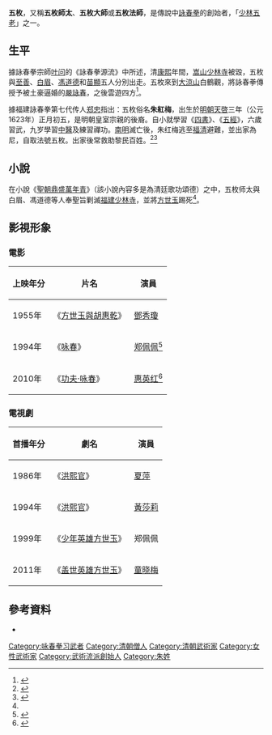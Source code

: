 {{Infobox martial artist 
| name             = 五枚
| birth_date       = 
| death_date       =
| martial_art      = [[詠春拳|詠春拳]]
| other_names =
| students         = [[嚴詠春|嚴詠春]]
}}
'''五枚'''，又稱'''五枚師太'''、'''五枚大師'''或'''五枚法師'''，是傳說中[[詠春拳|詠春拳]]的創始者，「[[少林五老|少林五老]]」之一。

==生平==
據詠春拳宗師[[叶问|叶问]]的《詠春拳源流》中所述，清[[康熙|康熙]]年間，[[嵩山少林寺|嵩山少林寺]]被毀，五枚與[[至善禪師|至善]]、[[白眉道人|白眉]]、[[馮道德|馮道德]]和[[苗顯|苗顯]]五人分別出走。五枚來到[[大涼山|大涼山]]白鶴觀，將詠春拳傳授予被土豪逼婚的[[嚴詠春|嚴詠春]]，之後雲遊四方<ref name=":0">{{cite book |author1=張劍峰主編 |title=尋訪武林 |date=2012年10月 |publisher=陝西師範大學出版總社有限公司 |location=西安 |isbn=978-7-5613-6546-5}}</ref>。

據福建詠春拳第七代传人[[郑忠|郑忠]]指出：五枚俗名'''朱紅梅'''，出生於[[明朝|明朝]][[天啓|天啓]]三年（公元1623年）正月初五，是明朝皇室宗親的後裔。自小就學習《[[四書|四書]]》、《[[五經|五經]]》，六歲習武，九岁學習[[中醫|中醫]]及練習禪功。[[南明|南明]]滅亡後，朱红梅逃至[[福清|福清]]避難，並出家為尼，自取法號五枚。出家後常救助黎民百姓。<ref>{{cite news |title=詠春拳源出福清南少林 五枚本是明末俗家人 |url=http://www.fqnslws.com/index.php?_m=mod_article&_a=article_content&article_id=136 |accessdate=2019-10-30 |newspaper=2009年第7期《海峡体育》 |publisher=福清南少林武术研究会 |date=2013-12-26 |archive-url=https://web.archive.org/web/20180827043900/http://fqnslws.com/index.php?_m=mod_article&_a=article_content&article_id=136 |archive-date=2018-08-27 |dead-url=yes }}</ref><ref>{{cite news |author1=張進 |title=中國非遺五枚詠春拳傳承人鄭祖傑多倫多交流行 |url=http://www.canadanewsreport.com/2018/07/23/2822/ |accessdate=2019-10-30 |publisher=加拿大和世界報道 |date=2018-07-23 |archive-date=2020-09-29 |archive-url=https://web.archive.org/web/20200929211048/https://www.canadanewsreport.com/2018/07/23/2822/ |dead-url=no }}</ref>

==小說==
在小說《[[聖朝鼎盛萬年青|聖朝鼎盛萬年青]]》（該小說內容多是為清廷歌功頌德）之中，五枚师太與白眉、馮道德等人奉聖旨剿滅[[福建少林寺|福建少林寺]]，並將[[方世玉|方世玉]]踢死<ref name=":0" />。

==影視形象==
===電影===
{| class="wikitable"
|-
! 上映年分 !! 片名 !! 演員
|-
| 1955年 || 《[[方世玉與胡惠乾|方世玉與胡惠乾]]》 || [[鄧秀瓊|鄧秀瓊]]
|-
| 1994年 || 《[[咏春_(電影)|咏春]]》 || [[郑佩佩|郑佩佩]]<ref>{{Cite web|title=Ng Mui (Character)|url=https://www.imdb.com/character/ch0374981/|accessdate=2019-12-28|publisher=IMDb|language=en|archiveurl=https://web.archive.org/web/20140817195244/https://www.imdb.com/character/ch0374981/|archivedate=2014-08-17|dead-url=no}}</ref>
|-
| 2010年 || 《[[功夫·咏春|功夫·咏春]]》 || [[惠英红|惠英红]]<ref>{{cite news |title=《功夫咏春》“泼辣”首映：把爱“打”出来 |url=https://ent.qq.com/a/20101102/000543.htm |accessdate=2019-10-30 |publisher=騰訊娛樂 |date=2010-11-02 |archive-date=2019-10-30 |archive-url=https://web.archive.org/web/20191030113846/https://ent.qq.com/a/20101102/000543.htm |dead-url=no }}</ref> 
|}

===電視劇===
{| class="wikitable"
|-
! 首播年分 !! 劇名 !! 演員
|-
| 1986年 || 《[[洪熙官_(1986年電視劇)|洪熙官]]》 || [[夏萍|夏萍]] 
|-
| 1994年 || 《[[洪熙官_(電視劇)|洪熙官]]》 || [[黃莎莉|黃莎莉]] 
|-
| 1999年 || 《[[少年英雄方世玉|少年英雄方世玉]]》 || 郑佩佩
|-
| 2011年 || 《[[盖世英雄方世玉|盖世英雄方世玉]]》 || [[童晓梅|童晓梅]]
|}

==參考資料==
<references />

* {{cite book |author1=Chow, David |author2=Spangler, Richard  |last-author-amp=yes | title=''Kung Fu: History, Philosophy and Technique'' | location=Burbank | publisher=Unique Publications | year=1982 | isbn=0-86568-011-6}}

{{DEFAULTSORT:Z}}
[[Category:咏春拳习武者|Category:咏春拳习武者]]
[[Category:清朝僧人|Category:清朝僧人]]
[[Category:清朝武術家|Category:清朝武術家]]
[[Category:女性武術家|Category:女性武術家]]
[[Category:武術流派創始人|Category:武術流派創始人]]
[[Category:朱姓|Category:朱姓]]